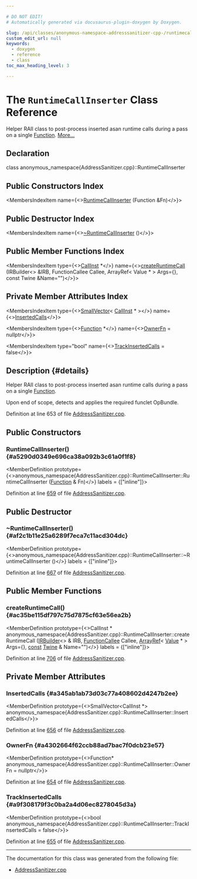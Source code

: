 ```yaml
---

# DO NOT EDIT!
# Automatically generated via docusaurus-plugin-doxygen by Doxygen.

slug: /api/classes/anonymous-namespace-addresssanitizer-cpp-/runtimecallinserter
custom_edit_url: null
keywords:
  - doxygen
  - reference
  - class
toc_max_heading_level: 3

---
```





# The `RuntimeCallInserter` Class Reference

<DoxygenPage pluginConfig={pluginConfig}>

Helper RAII class to post-process inserted asan runtime calls during a pass on a single <a href="/docs/api/classes/llvm/function">Function</a>. <a href="#details">More...</a>

## Declaration

<CodeBlock>class anonymous_namespace{AddressSanitizer.cpp}::RuntimeCallInserter</CodeBlock>

## Public Constructors Index

<MembersIndex>

<MembersIndexItem
  name={<><a href="#a5290d0349e696ca38a092b3c61a0f1f8">RuntimeCallInserter</a> (Function &amp;Fn)</>}>
</MembersIndexItem>

</MembersIndex>

## Public Destructor Index

<MembersIndex>

<MembersIndexItem
  name={<><a href="#af2c1b11e25a6289f7eca7c11acd304dc">~RuntimeCallInserter</a> ()</>}>
</MembersIndexItem>

</MembersIndex>

## Public Member Functions Index

<MembersIndex>

<MembersIndexItem
  type={<><a href="/docs/api/classes/llvm/callinst">CallInst</a> &#42;</>}
  name={<><a href="#ac35be115df797c75d7875cf63e56ea2b">createRuntimeCall</a> (IRBuilder&lt;&gt; &amp;IRB, FunctionCallee Callee, ArrayRef&lt; Value &#42; &gt; Args=&#123;&#125;, const Twine &amp;Name=&quot;&quot;)</>}>
</MembersIndexItem>

</MembersIndex>

## Private Member Attributes Index

<MembersIndex>

<MembersIndexItem
  type={<><a href="/docs/api/classes/llvm/smallvector">SmallVector</a>&lt; <a href="/docs/api/classes/llvm/callinst">CallInst</a> &#42; &gt;</>}
  name={<><a href="#a345ab1ab73d03c77a408602d4247b2ee">InsertedCalls</a></>}>
</MembersIndexItem>

<MembersIndexItem
  type={<><a href="/docs/api/classes/llvm/function">Function</a> &#42;</>}
  name={<><a href="#a4302664f62ccb88ad7bac7f0dcb23e57">OwnerFn</a> = nullptr</>}>
</MembersIndexItem>

<MembersIndexItem
  type="bool"
  name={<><a href="#a9f308179f3c0ba2a4d06ec8278045d3a">TrackInsertedCalls</a> = false</>}>
</MembersIndexItem>

</MembersIndex>

## Description {#details}

Helper RAII class to post-process inserted asan runtime calls during a pass on a single <a href="/docs/api/classes/llvm/function">Function</a>.

Upon end of scope, detects and applies the required funclet OpBundle.

Definition at line 653 of file <a href="/docs/api/files/lib/lib/transforms/lib/transforms/instrumentation/addresssanitizer-cpp">AddressSanitizer.cpp</a>.

<SectionDefinition>

## Public Constructors

### RuntimeCallInserter() {#a5290d0349e696ca38a092b3c61a0f1f8}

<MemberDefinition
  prototype={<>anonymous&#95;namespace&#123;AddressSanitizer.cpp&#125;::RuntimeCallInserter::RuntimeCallInserter (<a href="/docs/api/classes/llvm/function">Function</a> &amp; Fn)</>}
  labels = {["inline"]}>

Definition at line <a href="/docs/api/files/lib/lib/transforms/lib/transforms/instrumentation/addresssanitizer-cpp/#l00659">659</a> of file <a href="/docs/api/files/lib/lib/transforms/lib/transforms/instrumentation/addresssanitizer-cpp">AddressSanitizer.cpp</a>.
</MemberDefinition>

</SectionDefinition>

<SectionDefinition>

## Public Destructor

### ~RuntimeCallInserter() {#af2c1b11e25a6289f7eca7c11acd304dc}

<MemberDefinition
  prototype={<>anonymous&#95;namespace&#123;AddressSanitizer.cpp&#125;::RuntimeCallInserter::~RuntimeCallInserter ()</>}
  labels = {["inline"]}>

Definition at line <a href="/docs/api/files/lib/lib/transforms/lib/transforms/instrumentation/addresssanitizer-cpp/#l00667">667</a> of file <a href="/docs/api/files/lib/lib/transforms/lib/transforms/instrumentation/addresssanitizer-cpp">AddressSanitizer.cpp</a>.
</MemberDefinition>

</SectionDefinition>

<SectionDefinition>

## Public Member Functions

### createRuntimeCall() {#ac35be115df797c75d7875cf63e56ea2b}

<MemberDefinition
  prototype={<>CallInst &#42; anonymous&#95;namespace&#123;AddressSanitizer.cpp&#125;::RuntimeCallInserter::createRuntimeCall (<a href="/docs/api/classes/llvm/irbuilder">IRBuilder</a>&lt;&gt; &amp; IRB, <a href="/docs/api/classes/llvm/functioncallee">FunctionCallee</a> Callee, <a href="/docs/api/classes/llvm/arrayref">ArrayRef</a>&lt; <a href="/docs/api/classes/llvm/value">Value</a> &#42; &gt; Args=&#123;&#125;, <a href="/docs/api/files/lib/lib/target/lib/target/aarch64/aarch64promoteconstant-cpp/#a90f8350fecae261c25be85d38b451bff">const</a> <a href="/docs/api/classes/llvm/twine">Twine</a> &amp; Name=&quot;&quot;)</>}
  labels = {["inline"]}>

Definition at line <a href="/docs/api/files/lib/lib/transforms/lib/transforms/instrumentation/addresssanitizer-cpp/#l00706">706</a> of file <a href="/docs/api/files/lib/lib/transforms/lib/transforms/instrumentation/addresssanitizer-cpp">AddressSanitizer.cpp</a>.
</MemberDefinition>

</SectionDefinition>

<SectionDefinition>

## Private Member Attributes

### InsertedCalls {#a345ab1ab73d03c77a408602d4247b2ee}

<MemberDefinition
  prototype={<>SmallVector&lt;CallInst &#42;&gt; anonymous&#95;namespace&#123;AddressSanitizer.cpp&#125;::RuntimeCallInserter::InsertedCalls</>}>

Definition at line <a href="/docs/api/files/lib/lib/transforms/lib/transforms/instrumentation/addresssanitizer-cpp/#l00656">656</a> of file <a href="/docs/api/files/lib/lib/transforms/lib/transforms/instrumentation/addresssanitizer-cpp">AddressSanitizer.cpp</a>.
</MemberDefinition>

### OwnerFn {#a4302664f62ccb88ad7bac7f0dcb23e57}

<MemberDefinition
  prototype={<>Function&#42; anonymous&#95;namespace&#123;AddressSanitizer.cpp&#125;::RuntimeCallInserter::OwnerFn = nullptr</>}>

Definition at line <a href="/docs/api/files/lib/lib/transforms/lib/transforms/instrumentation/addresssanitizer-cpp/#l00654">654</a> of file <a href="/docs/api/files/lib/lib/transforms/lib/transforms/instrumentation/addresssanitizer-cpp">AddressSanitizer.cpp</a>.
</MemberDefinition>

### TrackInsertedCalls {#a9f308179f3c0ba2a4d06ec8278045d3a}

<MemberDefinition
  prototype={<>bool anonymous&#95;namespace&#123;AddressSanitizer.cpp&#125;::RuntimeCallInserter::TrackInsertedCalls = false</>}>

Definition at line <a href="/docs/api/files/lib/lib/transforms/lib/transforms/instrumentation/addresssanitizer-cpp/#l00655">655</a> of file <a href="/docs/api/files/lib/lib/transforms/lib/transforms/instrumentation/addresssanitizer-cpp">AddressSanitizer.cpp</a>.
</MemberDefinition>

</SectionDefinition>

<hr/>

The documentation for this class was generated from the following file:

<ul>
<li><a href="/docs/api/files/lib/lib/transforms/lib/transforms/instrumentation/addresssanitizer-cpp">AddressSanitizer.cpp</a></li>
</ul>

</DoxygenPage>
